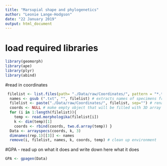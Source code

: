 ```yaml
---
title: "Marsupial shape and phylogenetics"
author: "Leonie Lange-Hodgson"
date: "22 January 2019"
output: html_document
---
```



# load required libraries

```r

library(geomorph)
library(ape)
library(plyr)
library(abind)

```
#read in coordinates
```r
 filelist <- list.files(path= "./Data/raw/Coordinates/", pattern = "*.txt")
  names <- gsub (".txt", "", filelist) # extracts names of specimens from the file name
  filelist <- paste("./Data/raw/Coordinates/", filelist, sep="") # rename with path
  coords <- NULL # make empty object that will be filled with 3D array of coordinate data
  for (i in 1:length(filelist)){
    temp <- read.morphologika(filelist[i])
    k <- dim(temp)[1]
    coords <- rbind(coords, two.d.array(temp)) }
  Data <- arrayspecs(coords, k, 3)
  dimnames(rep.1)[[3]] <- names
  remove(i, filelist, names, k, coords, temp) # clean up environment

```

#GPA - read up on what it does and write down here what it does
```r
GPA <- gpagen(Data)

```